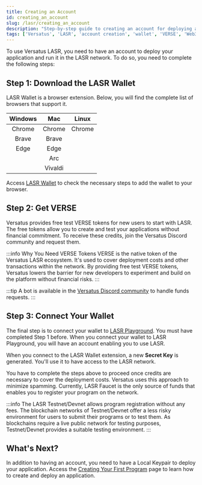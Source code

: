 ```yaml
---
title: Creating an Account
id: creating_an_account
slug: /lasr/creating_an_account
description: "Step-by-step guide to creating an account for deploying applications on the Versatus LASR network."
tags: ['Versatus', 'LASR', 'account creation', 'wallet', 'VERSE', 'Web3']
---
```



To use Versatus LASR, you need to have an account to deploy your application and run it in the LASR network. To do so, you need to complete the following steps:

## Step 1: Download the LASR Wallet

LASR Wallet is a browser extension. Below, you will find the complete list of browsers that support it.

| Windows |  Mac  | Linux |
|:-------:|:-------:|:------:|
| Chrome | Chrome | Chrome |
| Brave  | Brave  |    |
| Edge  | Edge  |    |
|     | Arc   |    |
|     | Vivaldi |    |

Access [LASR Wallet](https://itero.plasmo.com/ext/omkbidglggpedccmhohmemehpghgidaj) to check the necessary steps to add the wallet to your browser.

## Step 2: Get VERSE

Versatus provides free test VERSE tokens for new users to start with LASR. The free tokens allow you to create and test your applications without financial commitment. To receive these credits, join the Versatus Discord community and request them.

:::info ​Why You Need VERSE Tokens
VERSE is the native token of the Versatus LASR ecosystem. It's used to cover deployment costs and other transactions within the network. By providing free test VERSE tokens, Versatus lowers the barrier for new developers to experiment and build on the platform without financial risks.
:::

:::tip
A bot is available in the [Versatus Discord community](https://discord.gg/2MaKFR35VJ) to handle funds requests.
:::

## Step 3: Connect Your Wallet

The final step is to connect your wallet to [LASR Playground](http://faucet.versatus.io/). You must have completed Step 1 before. When you connect your wallet to LASR Playground, you will have an account enabling you to use LASR.

When you connect to the LASR Wallet extension, a new **Secret Key** is generated. You'll use it to have access to the LASR network.

You have to complete the steps above to proceed once credits are necessary to cover the deployment costs. Versatus uses this approach to minimize spamming. Currently, LASR Faucet is the only source of funds that enables you to register your program on the network.

:::info
The LASR Testnet/Devnet allows program registration without any fees. The blockchain networks of Testnet/Devnet offer a less risky environment for users to submit their programs or to test them. As blockchains require a live public network for testing purposes, Testnet/Devnet provides a suitable testing environment.
:::

## What's Next?

In addition to having an account, you need to have a Local Keypair to deploy your application. Access the [Creating Your First Program](/lasr/creating_your_first_program) page to learn how to create and deploy an application.